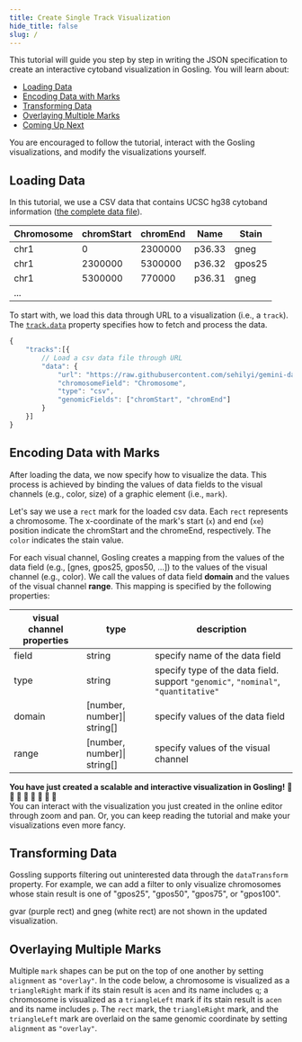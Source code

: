 ```yaml
---
title: Create Single Track Visualization
hide_title: false
slug: /
---
```



This tutorial will guide you step by step in writing the JSON specification to create an interactive cytoband visualization in Gosling. 
You will learn about:
- [Loading Data](#loading-data)
- [Encoding Data with Marks](#encoding-data-with-marks)
- [Transforming Data](#transforming-data)
- [Overlaying Multiple Marks](#overlaying-multiple-marks)
- [Coming Up Next](#coming-up-next)
  
<!-- You are encouraged to follow the tutorial and create visualizations in the [online editor][onlineEditorURL]. -->
You are encouraged to follow the tutorial, interact with the Gosling visualizations, and modify the visualizations yourself.
## Loading Data

In this tutorial, we use a CSV data that contains UCSC hg38 cytoband information ([the complete data file][csvDataURL]).



|Chromosome|chromStart|chromEnd|Name|Stain|
|---|---|---|---|--|
|chr1|0|2300000|p36.33|gneg|
|chr1|2300000|5300000|p36.32|gpos25|
|chr1|5300000|770000|p36.31|gneg|
|...|


To start with, we load this data through URL to a visualization (i.e., a `track`).
The <a href='/docs/data' target='_blank'>`track.data`</a> property specifies how to fetch and process the data.

```javascript
{
    "tracks":[{
        // Load a csv data file through URL
        "data": {
            "url": "https://raw.githubusercontent.com/sehilyi/gemini-datasets/master/data/UCSC.HG38.Human.CytoBandIdeogram.csv",
            "chromosomeField": "Chromosome",
            "type": "csv",
            "genomicFields": ["chromStart", "chromEnd"]
        }
    }]
}
```

## Encoding Data with Marks
After loading the data, we now specify how to visualize the data.
This process is achieved by binding the values of data fields to the visual channels (e.g., color, size) of a graphic element (i.e., `mark`).

Let's say we use a `rect` mark for the loaded csv data.
Each `rect` represents a chromosome. 
The x-coordinate of the mark's start (`x`) and end (`xe`) position indicate the chromStart and the chromeEnd, respectively.
The `color` indicates the stain value. 

For each visual channel, Gosling creates a mapping from the values of the data field (e.g., [gnes, gpos25, gpos50, ...]) to the values of the visual channel (e.g., color). We call the values of data field **domain** and the values of the visual channel **range**.
This mapping is specified by the following properties:

| visual channel properties | type                        | description                                                                        |
| ------------------------- | --------------------------- | ---------------------------------------------------------------------------------- |
| field                     | string                      | specify name of the data field                                                     |
| type                      | string                      | specify type of the data field. support `"genomic"`, `"nominal"`, `"quantitative"` |
| domain                    | [number, number]\| string[] | specify values of the data field                                                   |
| range                     | [number, number]\| string[] | specify values of the visual channel                                               |



<GoslingEditor spec={SPEC1}/>



**You have just created a scalable and interactive visualization in Gosling!**  **:tada:  :tada:  :tada: :tada: :tada: :tada: :tada: :tada:**  
You can interact with the visualization you just created in the online editor through zoom and pan.
Or, you can keep reading the tutorial and make your visualizations even more fancy.

## Transforming Data
Gossling supports filtering out uninterested data through the `dataTransform` property.
For example, we can add a filter to only visualize chromosomes whose stain result is one of "gpos25", "gpos50", "gpos75", or "gpos100".

<GoslingEditor spec={SPEC_TRANSFORM_DATA} />

gvar (purple rect) and gneg (white rect) are not shown in the updated visualization.





## Overlaying Multiple Marks
Multiple `mark` shapes can be put on the top of one another by setting `alignment` as `"overlay"`.
In the code below, a chromosome is visualized as a `triangleRight` mark if its stain result is `acen` and its name includes `q`; a chromosome is visualized as a `triangleLeft` mark if its stain result is `acen` and its name includes `p`. The `rect` mark, the `triangleRight` mark, and the `triangleLeft` mark are overlaid on the same genomic coordinate by setting `alignment` as `"overlay"`.

<GoslingEditor spec={SPEC_OVERLAP}/>


<!-- ## Coming Up Next
[Tutorial 2](https://github.com/gosling-lang/gosling-docs/blob/master/tutorials/create-multi-track-visualization.mdx): how to use semantic zooming, multiple tracks, and circular layout in Gosling.

[Tutorial 3](https://github.com/gosling-lang/gosling-docs/blob/master/tutorials/create-multi-view-visualization.mdx): how to arrange and link multiple views in Gosling.

You can find more examples [here][exampleURL]. -->

[onlineEditorURL]: http://gosling.js.org
[exampleURL]: http://gosling.js.org
[csvDataURL]: https://raw.githubusercontent.com/sehilyi/gemini-datasets/master/data/UCSC.HG38.Human.CytoBandIdeogram.csv
